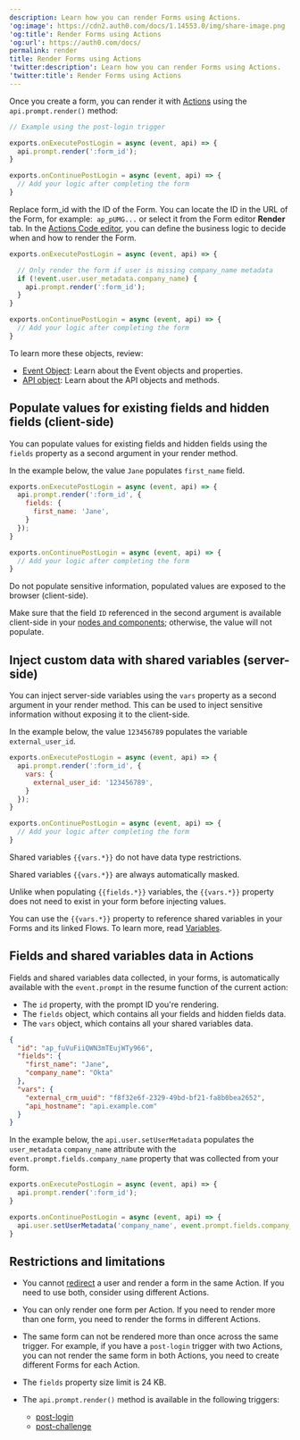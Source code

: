 ```yaml
---
description: Learn how you can render Forms using Actions.
'og:image': https://cdn2.auth0.com/docs/1.14553.0/img/share-image.png
'og:title': Render Forms using Actions
'og:url': https://auth0.com/docs/
permalink: render
title: Render Forms using Actions
'twitter:description': Learn how you can render Forms using Actions.
'twitter:title': Render Forms using Actions
---
```

Once you create a form, you can render it with [Actions](/customize/actions) using the `api.prompt.render()` method:

```javascript lines
// Example using the post-login trigger

exports.onExecutePostLogin = async (event, api) => {
  api.prompt.render(':form_id');
}

exports.onContinuePostLogin = async (event, api) => {
  // Add your logic after completing the form
}
```






Replace form_id with the ID of the Form. You can locate the ID in the URL of the Form, for example:  `ap_pUMG...` or select it from the Form editor **Render** tab.
In the [Actions Code editor](/customize/actions/write-your-first-action#create-an-action), you can define the business logic to decide when and how to render the Form.

```javascript lines
exports.onExecutePostLogin = async (event, api) => {

  // Only render the form if user is missing company_name metadata
  if (!event.user.user_metadata.company_name) {
    api.prompt.render(':form_id');
  }
}

exports.onContinuePostLogin = async (event, api) => {
  // Add your logic after completing the form
}
```






To learn more these objects, review:

* [Event Object](/customize/actions/explore-triggers/signup-and-login-triggers/login-trigger/post-login-event-object): Learn about the Event objects and properties.
* [API object](/customize/actions/explore-triggers/signup-and-login-triggers/login-trigger/post-login-api-object): Learn about the API objects and methods.

## Populate values for existing fields and hidden fields (client-side)

You can populate values for existing fields and hidden fields using the `fields` property as a second argument in your render method.

In the example below, the value `Jane` populates `first_name` field.

```javascript lines
exports.onExecutePostLogin = async (event, api) => {
  api.prompt.render(':form_id', {
    fields: {
      first_name: 'Jane',
    }
  });
}

exports.onContinuePostLogin = async (event, api) => {
  // Add your logic after completing the form
}
```






<Warning>

Do not populate sensitive information, populated values are exposed to the browser (client-side).

</Warning>

<Callout icon="file-lines" color="#0EA5E9" iconType="regular">

Make sure that the field `ID` referenced in the second argument is available client-side in your [nodes and components](/customize/forms/nodes-and-components); otherwise, the value will not populate.

</Callout>

## Inject custom data with shared variables (server-side)

You can inject server-side variables using the `vars` property as a second argument in your render method. This can be used to inject sensitive information without exposing it to the client-side.

In the example below, the value `123456789` populates the variable `external_user_id`.

```javascript lines
exports.onExecutePostLogin = async (event, api) => {
  api.prompt.render(':form_id', {
    vars: {
      external_user_id: '123456789',
    }
  });
}

exports.onContinuePostLogin = async (event, api) => {
  // Add your logic after completing the form
}
```






<Callout icon="file-lines" color="#0EA5E9" iconType="regular">

Shared variables `{{vars.*}}` do not have data type restrictions.

Shared variables `{{vars.*}}` are always automatically masked.

Unlike when populating `{{fields.*}}` variables, the `{{vars.*}}` property does not need to exist in your form before injecting values.

You can use the `{{vars.*}}` property to reference shared variables in your Forms and its linked Flows. To learn more, read [Variables](/customize/forms/variables).

</Callout>

## Fields and shared variables data in Actions

Fields and shared variables data collected, in your forms, is automatically available with the `event.prompt` in the resume function of the current action:

* The `id` property, with the prompt ID you're rendering.
* The `fields` object, which contains all your fields and hidden fields data.
* The `vars` object, which contains all your shared variables data.



<Accordion title="Example of event.prompt object">

```json lines
{
  "id": "ap_fuVuFiiQWN3mTEujWTy966",
  "fields": {
    "first_name": "Jane",
    "company_name": "Okta"
  },
  "vars": {
    "external_crm_uuid": "f8f32e6f-2329-49bd-bf21-fa8b0bea2652",
    "api_hostname": "api.example.com"
  }
}
```






</Accordion>



In the example below, the `api.user.setUserMetadata` populates the `user_metadata` `company_name` attribute with the `event.prompt.fields.company_name` property that was collected from your form.

```javascript lines
exports.onExecutePostLogin = async (event, api) => {
  api.prompt.render(':form_id');
}

exports.onContinuePostLogin = async (event, api) => {
  api.user.setUserMetadata('company_name', event.prompt.fields.company_name);
}
```






## Restrictions and limitations

* You cannot [redirect](/customize/actions/explore-triggers/signup-and-login-triggers/login-trigger/redirect-with-actions) a user and render a form in the same Action. If you need to use both, consider using different Actions.
* You can only render one form per Action. If you need to render more than one form, you need to render the forms in different Actions.
* The same form can not be rendered more than once across the same trigger.
  For example, if you have a `post-login` trigger with two Actions, you can not render the same form in both Actions, you need to create different Forms for each Action.
* The `fields` property size limit is 24 KB.
* The `api.prompt.render()` method is available in the following triggers:

  + [post-login](/customize/actions/explore-triggers/signup-and-login-triggers/login-trigger/post-login-api-object)
  + [post-challenge](/customize/actions/explore-triggers/password-reset-triggers/post-challenge-trigger/post-challenge-api-object)
